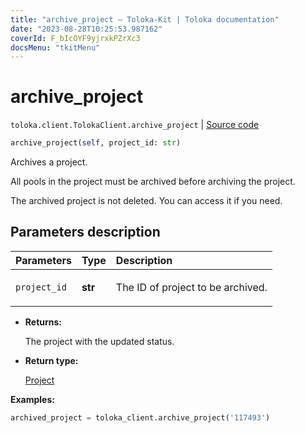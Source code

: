 ```yaml
---
title: "archive_project — Toloka-Kit | Toloka documentation"
date: "2023-08-28T10:25:53.987162"
coverId: F_bIcOYF9yjrxkPZrXc3
docsMenu: "tkitMenu"
---
```


# archive_project

`toloka.client.TolokaClient.archive_project` | [Source code](https://github.com/Toloka/toloka-kit/blob/v1.2.1/src/client/__init__.py#L1149)

```python
archive_project(self, project_id: str)
```

Archives a project.

All pools in the project must be archived before archiving the project.

The archived project is not deleted. You can access it if you need.

## Parameters description

| Parameters | Type | Description |
| :----------| :----| :-----------|
`project_id`|**str**|<p>The ID of project to be archived.</p>

* **Returns:**

  The project with the updated status.

* **Return type:**

  [Project](/docs/toloka-kit/reference/toloka.client.project.Project)

**Examples:**

```python
archived_project = toloka_client.archive_project('117493')
```
